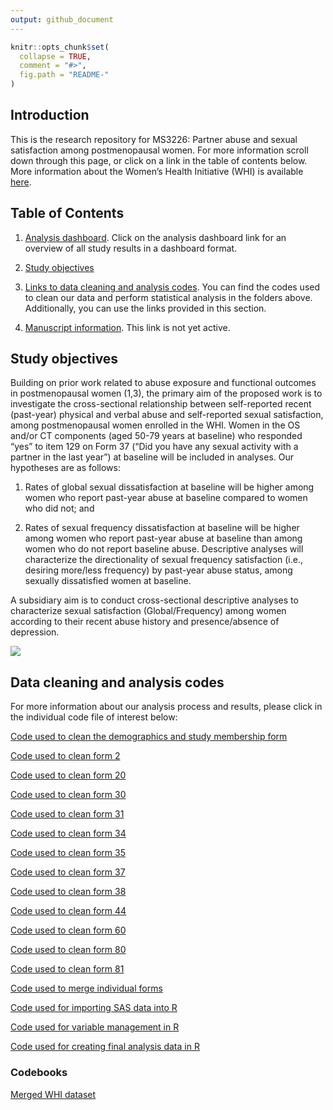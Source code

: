 ```yaml
---
output: github_document
---
```


<!-- README.md is generated from README.Rmd. Please edit that file -->

```r
knitr::opts_chunk$set(
  collapse = TRUE,
  comment = "#>",
  fig.path = "README-"
)
```

## Introduction

This is the research repository for MS3226: Partner abuse and sexual satisfaction among postmenopausal women. For more information scroll down through this page, or click on a link in the table of contents below. More information about the Women's Health Initiative (WHI) is available [here](https://www.whi.org/SitePages/WHI%20Home.aspx).

## Table of Contents

1. [Analysis dashboard](https://cdn.rawgit.com/mbcann01/whi_sexual_function/b198053e/R%20notebooks/dashboard.html). Click on the analysis dashboard link for an overview of all study results in a dashboard format.

2. [Study objectives](#objectives)

3. [Links to data cleaning and analysis codes](#codes). You can find the codes used to clean our data and perform statistical analysis in the folders above. Additionally, you can use the links provided in this section.

4. [Manuscript information](). This link is not yet active.

<H2 id = "objectives">Study objectives</H2>

Building on prior work related to abuse exposure and functional outcomes in postmenopausal women (1,3), the primary aim of the proposed work is to investigate the cross-sectional relationship between self-reported recent (past-year) physical and verbal abuse and self-reported sexual satisfaction, among postmenopausal women enrolled in the WHI. Women in the OS and/or CT components (aged 50-79 years at baseline) who responded “yes” to item 129 on Form 37 (“Did you have any sexual activity with a partner in the last year”) at baseline will be included in analyses. Our hypotheses are as follows: 

1. Rates of global sexual dissatisfaction at baseline will be higher among women who report past-year abuse at baseline compared to women who did not; and 

2. Rates of sexual frequency dissatisfaction at baseline will be higher among women who report past-year abuse at baseline than among women who do not report baseline abuse. Descriptive analyses will characterize the directionality of sexual frequency satisfaction (i.e., desiring more/less frequency) by past-year abuse status, among sexually dissatisfied women at baseline.

A subsidiary aim is to conduct cross-sectional descriptive analyses to characterize sexual satisfaction (Global/Frequency) among women according to their recent abuse history and presence/absence of depression.

![](WHI Abuse and Sexual Function Flow Diagram.png)


<H2 id = "codes">Data cleaning and analysis codes</H2>

For more information about our analysis process and results, please click in the individual code file of interest below:

[Code used to clean the demographics and study membership form](/SAS/dem_ctos_inv.sas)

[Code used to clean form 2](/SAS/f2_ctos_inv.sas)

[Code used to clean form 20](/SAS/f20_ctos_inv.sas)

[Code used to clean form 30](/SAS/f30_ctos_inv.sas)

[Code used to clean form 31](/SAS/f31_ctos_inv.sas)

[Code used to clean form 34](/SAS/f34_ctos_inv.sas)

[Code used to clean form 35](/SAS/f35_ct_inv.sas)

[Code used to clean form 37](/SAS/f37_ctos_inv.sas)

[Code used to clean form 38](/SAS/f38_ctos_fu_inv.sas)

[Code used to clean form 44](/SAS/f44_ctos_inv.sas)

[Code used to clean form 60](/SAS/f60_ctos_inv.sas)

[Code used to clean form 80](/SAS/f80_ctos_inv.sas)

[Code used to clean form 81](/SAS/f81_ht_inv.sas)

[Code used to merge individual forms](/SAS/merge_forms.sas)

[Code used for importing SAS data into R](https://cdn.rawgit.com/brad-cannell/whi_sexual_function/a0cbaa72/R%20notebooks/preprocess_01_read_sas.nb.html)

[Code used for variable management in R](https://cdn.rawgit.com/brad-cannell/whi_sexual_function/a0cbaa72/R%20notebooks/preprocess_02_variable_management.nb.html)

[Code used for creating final analysis data in R](https://cdn.rawgit.com/brad-cannell/whi_sexual_function/a0cbaa72/R%20notebooks/preprocess_03_analysis_data.nb.html)

### Codebooks

[Merged WHI dataset](https://cdn.rawgit.com/mbcann01/whi_sexual_function/a9bb6cc0/SAS_reports/merged_codebook.html)
